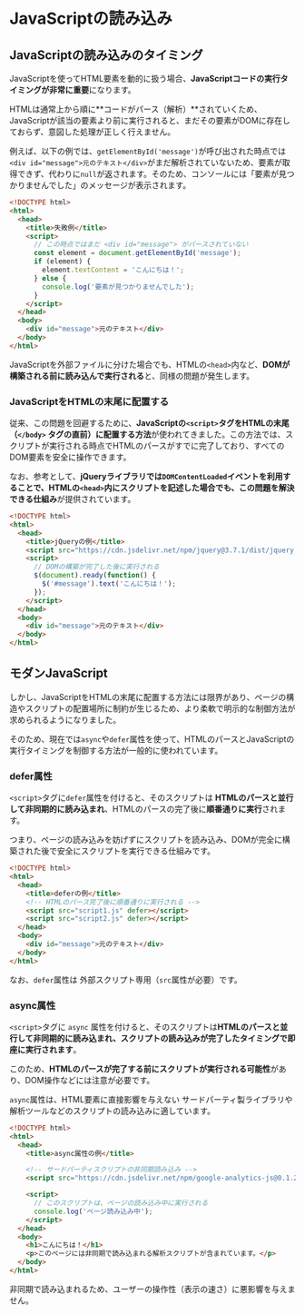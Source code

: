 # JavaScriptの読み込み

## JavaScriptの読み込みのタイミング

JavaScriptを使ってHTML要素を動的に扱う場合、**JavaScriptコードの実行タイミングが非常に重要**になります。

HTMLは通常上から順に**コードがパース（解析）**されていくため、JavaScriptが該当の要素より前に実行されると、まだその要素がDOMに存在しておらず、意図した処理が正しく行えません。

例えば、以下の例では、`getElementById('message')`が呼び出された時点では`<div id="message">元のテキスト</div>`がまだ解析されていないため、要素が取得できず、代わりに`null`が返されます。そのため、コンソールには「要素が見つかりませんでした」のメッセージが表示されます。

```html
<!DOCTYPE html>
<html>
  <head>
    <title>失敗例</title>
    <script>
      // この時点ではまだ <div id="message"> がパースされていない
      const element = document.getElementById('message');
      if (element) {
        element.textContent = 'こんにちは！';
      } else {
        console.log('要素が見つかりませんでした');
      }
    </script>
  </head>
  <body>
    <div id="message">元のテキスト</div>
  </body>
</html>
```

JavaScriptを外部ファイルに分けた場合でも、HTMLの`<head>`内など、**DOMが構築される前に読み込んで実行される**と、同様の問題が発生します。

### JavaScriptをHTMLの末尾に配置する

従来、この問題を回避するために、**JavaScriptの`<script>`タグをHTMLの末尾（`</body>` タグの直前）に配置する方法**が使われてきました。この方法では、スクリプトが実行される時点でHTMLのパースがすでに完了しており、すべてのDOM要素を安全に操作できます。

なお、参考として、**jQueryライブラリでは`DOMContentLoaded`イベントを利用することで、HTMLの`<head>`内にスクリプトを記述した場合でも、この問題を解決できる仕組み**が提供されています。

```html
<!DOCTYPE html>
<html>
  <head>
    <title>jQueryの例</title>
    <script src="https://cdn.jsdelivr.net/npm/jquery@3.7.1/dist/jquery.min.js"></script>
    <script>
      // DOMの構築が完了した後に実行される
      $(document).ready(function() {
        $('#message').text('こんにちは！');
      });
    </script>
  </head>
  <body>
    <div id="message">元のテキスト</div>
  </body>
</html>
```

## モダンJavaScript

しかし、JavaScriptをHTMLの末尾に配置する方法には限界があり、ページの構造やスクリプトの配置場所に制約が生じるため、より柔軟で明示的な制御方法が求められるようになりました。

そのため、現在では`async`や`defer`属性を使って、HTMLのパースとJavaScriptの実行タイミングを制御する方法が一般的に使われています。

### defer属性

`<script>`タグに`defer`属性を付けると、そのスクリプトは **HTMLのパースと並行して非同期的に読み込まれ**、HTMLのパースの完了後に**順番通りに実行**されます。

つまり、ページの読み込みを妨げずにスクリプトを読み込み、DOMが完全に構築された後で安全にスクリプトを実行できる仕組みです。

```html
<!DOCTYPE html>
<html>
  <head>
    <title>deferの例</title>
    <!-- HTMLのパース完了後に順番通りに実行される -->
    <script src="script1.js" defer></script>
    <script src="script2.js" defer></script>
  </head>
  <body>
    <div id="message">元のテキスト</div>
  </body>
</html>
```

なお、`defer`属性は 外部スクリプト専用（`src`属性が必要）です。

### async属性

`<script>`タグに `async` 属性を付けると、そのスクリプトは**HTMLのパースと並行して非同期的に読み込まれ、スクリプトの読み込みが完了したタイミングで即座に実行されます**。

このため、**HTMLのパースが完了する前にスクリプトが実行される可能性**があり、DOM操作などには注意が必要です。

`async`属性は、HTML要素に直接影響を与えない サードパーティ製ライブラリや解析ツールなどのスクリプトの読み込みに適しています。

```html
<!DOCTYPE html>
<html>
  <head>
    <title>async属性の例</title>

    <!-- サードパーティスクリプトの非同期読み込み -->
    <script src="https://cdn.jsdelivr.net/npm/google-analytics-js@0.1.2/gajs.min.js" async></script>

    <script>
      // このスクリプトは、ページの読み込み中に実行される
      console.log('ページ読み込み中');
    </script>
  </head>
  <body>
    <h1>こんにちは！</h1>
    <p>このページには非同期で読み込まれる解析スクリプトが含まれています。</p>
  </body>
</html>
```

非同期で読み込まれるため、ユーザーの操作性（表示の速さ）に悪影響を与えません。
